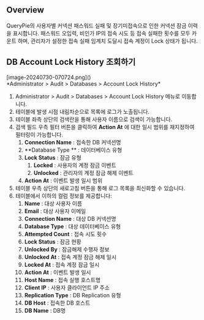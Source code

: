 ## Overview
QueryPie의 사용자별 커넥션 패스워드 실패 및 장기미접속으로 인한 커넥션 잠금 이력을 표시합니다. 패스워드 오입력, 비인가 IP의 접속 시도 등 접속 실패한 횟수를 모두 카운트 하며, 관리자가 설정한 접속 실패 임계치 도달시 접속 계정이 Lock 상태가 됩니다.

## DB Account Lock History 조회하기
<p align="center">
<div>[image-20240730-070724.png]()</div>
*Administrator &gt; Audit &gt; Databases &gt; Account Lock History*
</p>

1. Administrator &gt; Audit &gt; Databases &gt; Account Lock History 메뉴로 이동합니다.
2. 테이블에 발생 시점 내림차순으로 목록에 로그가 노출됩니다.
3. 테이블 좌측 상단의 검색란을 통해 사용자 이름으로 검색이 가능합니다.
4. 검색 필드 우측 필터 버튼을 클릭하여  **Action At** 에 대한 일시 범위를 재지정하여 필터링이 가능합니다.
    1. **Connection Name**  : 접속한 DB 커넥션명
    2. **Database Type ** : 데이터베이스 유형
    3. **Lock Status**  : 잠금 유형
        1. **Locked**  : 사용자의 계정 잠금 이벤트
        2. **Unlocked**  : 관리자의 계정 잠금 해제 이벤트
    4. **Action At**  : 이벤트 발생 일시 범위
5. 테이블 우측 상단의 새로고침 버튼을 통해 로그 목록을 최신화할 수 있습니다.
6. 테이블에서 이하의 컬럼 정보를 제공합니다:
    1. **Name**  : 대상 사용자 이름
    2. **Email**  : 대상 사용자 이메일
    3. **Connection Name**  : 대상 DB 커넥션명
    4. **Database Type**  : 대상 데이터베이스 유형
    5. **Attempted Count**  : 접속 시도 횟수
    6. **Lock Status**  : 잠금 현황
    7. **Unlocked By**  : 잠금해제 수행자 정보
    8. **Unlocked At**  : 접속 계정 잠금 해제 일시
    9. **Locked At**  : 접속 계정 잠금 일시
    10. **Action At**  : 이벤트 발생 일시
    11. **Host Name**  : 접속 실행 호스트명
    12. **Client IP**  : 사용자 클라이언트 IP 주소
    13. **Replication Type**  : DB Replication 유형
    14. **DB Host**  : 접속한 DB 호스트
    15. **DB Name**  : DB명
